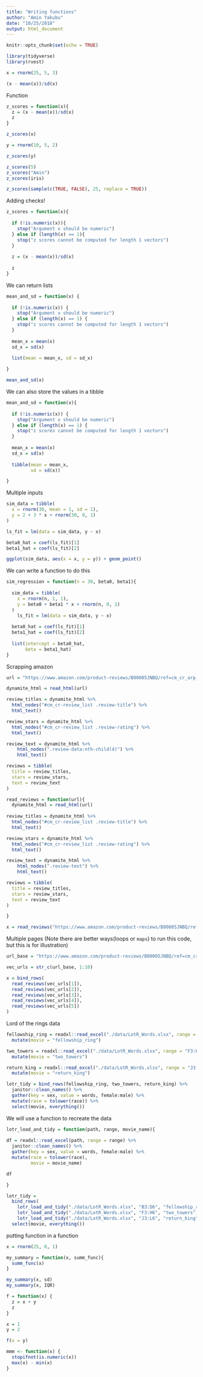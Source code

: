 ```yaml
---
title: "Writing functions"
author: "Amin Yakubu"
date: "10/25/2018"
output: html_document
---
```



```r
knitr::opts_chunk$set(echo = TRUE)
```

```r
library(tidyverse)
library(rvest)
```

```r
x = rnorm(25, 5, 3)

(x - mean(x))/sd(x)
```

Function

```r
z_scores = function(x){
  z = (x - mean(x))/sd(x)
  z
}
```

```r
z_scores(x)
```

```r
y = rnorm(10, 5, 2)

z_scores(y)

z_scores(5)
z_scores("Amin")
z_scores(iris)

z_scores(sample(c(TRUE, FALSE), 25, replace = TRUE))
```

Adding checks!

```r
z_scores = function(x){
  
  if (!is.numeric(x)){
    stop("Argument x should be numeric")
  } else if (length(x) == 1){
    stop("z scores cannot be computed for length 1 vectors")
  }
  
  z = (x - mean(x))/sd(x)
  
  z
}
```

We can return lists

```r
mean_and_sd = function(x) {
  
  if (!is.numeric(x)) {
    stop("Argument x should be numeric")
  } else if (length(x) == 1) {
    stop("z scores cannot be computed for length 1 vectors")
  }
  
  mean_x = mean(x)
  sd_x = sd(x)
  
  list(mean = mean_x, sd = sd_x)

}
```

```r
mean_and_sd(x)
```

We can also store the values in a tibble

```r
mean_and_sd = function(x){
  
  if (!is.numeric(x)) {
    stop("Argument x should be numeric")
  } else if (length(x) == 1) {
    stop("z scores cannot be computed for length 1 vectors")
  }
  
  mean_x = mean(x)
  sd_x = sd(x)
  
  tibble(mean = mean_x,
         sd = sd(x))

}
```

Multiple inputs

```r
sim_data = tibble(
  x = rnorm(30, mean = 1, sd = 1),
  y = 2 + 3 * x + rnorm(30, 0, 1)
)

ls_fit = lm(data = sim_data, y ~ x)

beta0_hat = coef(ls_fit)[1]
beta1_hat = coef(ls_fit)[2]

ggplot(sim_data, aes(x = x, y = y)) + geom_point()
```

We can write a function to do this


```r
sim_regression = function(n = 30, beta0, beta1){
  
  sim_data = tibble(
    x = rnorm(n, 1, 1),
    y = beta0 + beta1 * x + rnorm(n, 0, 1)
  )
    ls_fit = lm(data = sim_data, y ~ x)
  
  beta0_hat = coef(ls_fit)[1]
  beta1_hat = coef(ls_fit)[2]
  
  list(intercept = beta0_hat,
       beta = beta1_hat)
}
```

Scrapping amazon

```r
url = "https://www.amazon.com/product-reviews/B00005JNBQ/ref=cm_cr_arp_d_viewopt_rvwer?ie=UTF8&reviewerType=avp_only_reviews&sortBy=recent&pageNumber=1"

dynamite_html = read_html(url)

review_titles = dynamite_html %>%
  html_nodes("#cm_cr-review_list .review-title") %>%
  html_text()

review_stars = dynamite_html %>%
  html_nodes("#cm_cr-review_list .review-rating") %>%
  html_text()

review_text = dynamite_html %>%
    html_nodes(".review-data:nth-child(4)") %>%
    html_text()

reviews = tibble(
  title = review_titles,
  stars = review_stars,
  text = review_text
)
```

```r
read_reviews = function(url){
  dynamite_html = read_html(url)
  
review_titles = dynamite_html %>%
  html_nodes("#cm_cr-review_list .review-title") %>%
  html_text()

review_stars = dynamite_html %>%
  html_nodes("#cm_cr-review_list .review-rating") %>%
  html_text()

review_text = dynamite_html %>%
    html_nodes(".review-text") %>%
    html_text()

reviews = tibble(
  title = review_titles,
  stars = review_stars,
  text = review_text
)

}
```

```r
x = read_reviews("https://www.amazon.com/product-reviews/B00005JNBQ/ref=cm_cr_arp_d_viewopt_rvwer?ie=UTF8&reviewerType=avp_only_reviews&sortBy=recent&pageNumber=1")
```

Multiple pages (Note there are better ways(loops or `maps`) to run this code, but this is for illustration)

```r
url_base = "https://www.amazon.com/product-reviews/B00005JNBQ/ref=cm_cr_arp_d_viewopt_rvwer?ie=UTF8&reviewerType=avp_only_reviews&sortBy=recent&pageNumber="

vec_urls = str_c(url_base, 1:10)

x = bind_rows(
  read_reviews(vec_urls[1]),
  read_reviews(vec_urls[2]),
  read_reviews(vec_urls[3]),
  read_reviews(vec_urls[4]),
  read_reviews(vec_urls[5])
)
```

Lord of the rings data
```r
fellowship_ring = readxl::read_excel("./data/LotR_Words.xlsx", range = "B3:D6") %>%
  mutate(movie = "fellowship_ring")

two_towers = readxl::read_excel("./data/LotR_Words.xlsx", range = "F3:H6") %>%
  mutate(movie = "two_towers")

return_king = readxl::read_excel("./data/LotR_Words.xlsx", range = "J3:L6") %>%
  mutate(movie = "return_king")

lotr_tidy = bind_rows(fellowship_ring, two_towers, return_king) %>%
  janitor::clean_names() %>%
  gather(key = sex, value = words, female:male) %>%
  mutate(race = tolower(race)) %>% 
  select(movie, everything()) 
```

We will use a function to recreate the data

```r
lotr_load_and_tidy = function(path, range, movie_name){
  
df = readxl::read_excel(path, range = range) %>%
  janitor::clean_names() %>%
  gather(key = sex, value = words, female:male) %>%
  mutate(race = tolower(race),
         movie = movie_name)

df

}

lotr_tidy = 
  bind_rows(
    lotr_load_and_tidy("./data/LotR_Words.xlsx", "B3:D6", "fellowship_ring"),
    lotr_load_and_tidy("./data/LotR_Words.xlsx", "F3:H6", "two_towers"),
    lotr_load_and_tidy("./data/LotR_Words.xlsx", "J3:L6", "return_king")) %>%
  select(movie, everything()) 
```

putting function in a function
```r
x = rnorm(25, 0, 1)

my_summary = function(x, summ_func){
  summ_func(x)
}

my_summary(x, sd)
my_summary(x, IQR)
```



```r
f = function(x) {
  z = x + y
  z
}

x = 1
y = 2

f(x = y)
```

```r
mmm <- function(x) {
  stopifnot(is.numeric(x))
  max(x) - min(x)
}

```







